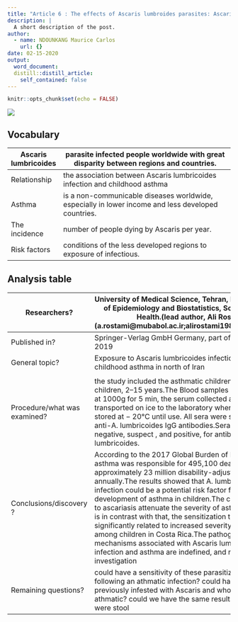```yaml
---
title: "Article 6 : The effects of Ascaris lumbroides parasites: Ascaris lumbricoides infection and risk of childhood asthma"
description: |
  A short description of the post.
author:
  - name: NDOUNKANG Maurice Carlos
    url: {}
date: 02-15-2020
output:
  word_document:
  distill::distill_article:
    self_contained: false
---
```


```r
knitr::opts_chunk$set(echo = FALSE)
```
![](image/hqdefault.jpg)


## Vocabulary

|Ascaris lumbricoides                               | parasite infected people worldwide with great disparity between regions and countries.                                                                                                                           |
| -------------------------- | ------------------------------------------------------------------------------------------------------------------------------------------------------- |
|Relationship                                       | the association between Ascaris lumbricoides infection and childhood asthma                                                                                                                                |
|Asthma                                             |is a non-communicable diseases worldwide, especially in lower income and less developed countries.                                                                                                                                                      |
| The incidence                                     | number of people dying by Ascaris  per year.                                                                                                                                                                           |
| Risk factors                                  | conditions of the less developed regions to exposure of infectious.                                                                                                                               |
## Analysis table
                                                                                                                                                            
| Researchers?                 | University of Medical Science, Tehran, Iran;  Department of Epidemiology and Biostatistics, School of Public Health.(lead author, Ali Rostami (a.rostami@mubabol.ac.ir;alirostami1984@gmail.com)).                                                                                                                                                                                                                                                                                                                                                                                      |
| ---------------------------- | ------------------------------------------------------------------------------------------------------------------------------------------------------------------------------------------------------------------------------------------------------------------------------------------------------------------------------------------------------------------------------------------------------------------------------------------------------------------------------------------------------------------------------------------------------------------------------------------------------------------------------------------------------- |
| Published in?                                    | Springer-Verlag GmbH Germany, part of Springer Nature 2019                                                                                                                                                                                                                                                                         |
| General topic?                                   | Exposure to Ascaris lumbricoides infection and risk of childhood asthma in north of Iran
                                                                                                                                                                                                                                                                                                                                                                                           |
| Procedure/what was examined?                    | the study included the asthmatic children and healthy children, 2–15 years.The Blood samples were centrifuged at 1000g for 5 min, the serum collected and then transported on ice to the laboratory where they were stored at − 20°C until use. All sera were screened for anti-A. lumbricoides IgG antibodies.Sera who considered negative, suspect , and positive, for antibodies to A. lumbricoides.                                                                                                                                                                                                                                                                                                                                                                                                                                                                                                   |
| Conclusions/discovery ?                         |According to the 2017 Global Burden of Disease Study, asthma was responsible for 495,100 deaths and approximately 23 million disability-adjusted life-years annually.The results showed that A. lumbricoides infection could be a potential risk factor for the development of asthma in children.The chronic exposures to ascariasis attenuate the severity of asthma; This result is in contrast with that, the sensitization to Ascaris was significantly related to increased severity of asthma among children in Costa Rica.The pathogenic mechanisms associated with Ascaris lumbricoides infection and asthma are indefined, and require further investigation                                                                                                                                                                                                                                                                                                                                                                                                                                                                                                                                                                                                                                     |
| Remaining questions?                | could  have a sensitivity of these parasitized children following an athmatic infection? could have children of previously infested with Ascaris and who have been hated athmatic? could we have the same results if the samples were stool                                                                                                                                                                                                                                                                                                                                                                                                                                                                                                                                     |
